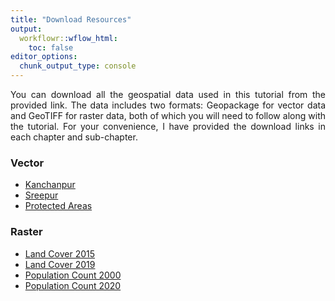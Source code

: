 ```yaml
---
title: "Download Resources"
output:
  workflowr::wflow_html:
    toc: false
editor_options:
  chunk_output_type: console
---
```

<style> p { text-align: justify; } </style>

You can download all the geospatial data used in this tutorial from the provided link. The data includes two formats: Geopackage for vector data and GeoTIFF for raster data, both of which you will need to follow along with the tutorial. For your convenience, I have provided the download links in each chapter and sub-chapter. 

### Vector

- [Kanchanpur](https://github.com/deltares-desirmed/nbs-workflow/blob/main/data/vector/kanchanpur.gpkg)
- [Sreepur](https://github.com/deltares-desirmed/nbs-workflow/blob/main/data/vector/sreepur.gpkg)
- [Protected Areas](https://github.com/deltares-desirmed/nbs-workflow/blob/main/data/vector/protected_areas.gpkg)

### Raster

- [Land Cover 2015](https://github.com/deltares-desirmed/nbs-workflow/blob/main/data/raster/landcover_2015.tif)
- [Land Cover 2019](https://github.com/deltares-desirmed/nbs-workflow/blob/main/data/raster/landcover_2019.tif)
- [Population Count 2000](https://github.com/deltares-desirmed/nbs-workflow/blob/main/data/raster/popCount_2000.tif)
- [Population Count 2020](https://github.com/deltares-desirmed/nbs-workflow/blob/main/data/raster/popCount_2020.tif)
